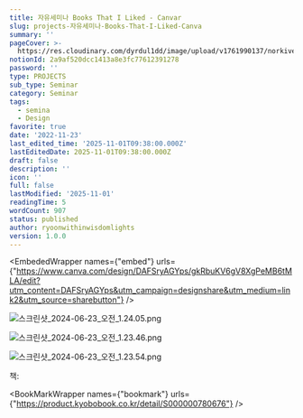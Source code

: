 ```yaml
---
title: 자유세미나 Books That I Liked - Canvar
slug: projects-자유세미나-Books-That-I-Liked-Canva
summary: ''
pageCover: >-
  https://res.cloudinary.com/dyrdul1dd/image/upload/v1761990137/norkive-notion-images/png_1761990137586_RTFfODRfOD.webp?format=webp&quality=90
notionId: 2a9af520dcc1413a8e3fc77612391278
password: ''
type: PROJECTS
sub_type: Seminar
category: Seminar
tags:
  - semina
  - Design
favorite: true
date: '2022-11-23'
last_edited_time: '2025-11-01T09:38:00.000Z'
lastEditedDate: 2025-11-01T09:38:00.000Z
draft: false
description: ''
icon: ''
full: false
lastModified: '2025-11-01'
readingTime: 5
wordCount: 907
status: published
author: ryoonwithinwisdomlights
version: 1.0.0
---
```


<EmbededWrapper names={"embed"} urls={"https://www.canva.com/design/DAFSryAGYps/gkRbuKV6gV8XgPeMB6tMLA/edit?utm_content=DAFSryAGYps&utm_campaign=designshare&utm_medium=link2&utm_source=sharebutton"} />


![스크린샷_2024-06-23_오전_1.24.05.png](https://res.cloudinary.com/dyrdul1dd/image/upload/v1761990134/norkive-notion-images/png_1761990132172_RTFfODRfOD.webp?format=webp&quality=85)


![스크린샷_2024-06-23_오전_1.23.46.png](https://res.cloudinary.com/dyrdul1dd/image/upload/v1761990135/norkive-notion-images/png_1761990135324_RTFfODRfOD.webp?format=webp&quality=85)


![스크린샷_2024-06-23_오전_1.23.54.png](https://res.cloudinary.com/dyrdul1dd/image/upload/v1761990136/norkive-notion-images/png_1761990136571_RTFfODRfOD.webp?format=webp&quality=85)


책: 


<BookMarkWrapper names={"bookmark"} urls={"https://product.kyobobook.co.kr/detail/S000000780676"} />

